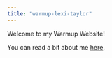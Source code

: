 ```yaml
---
title: "warmup-lexi-taylor"
---
```


Welcome to my Warmup Website! 

You can read a bit about me [here](about.html).

